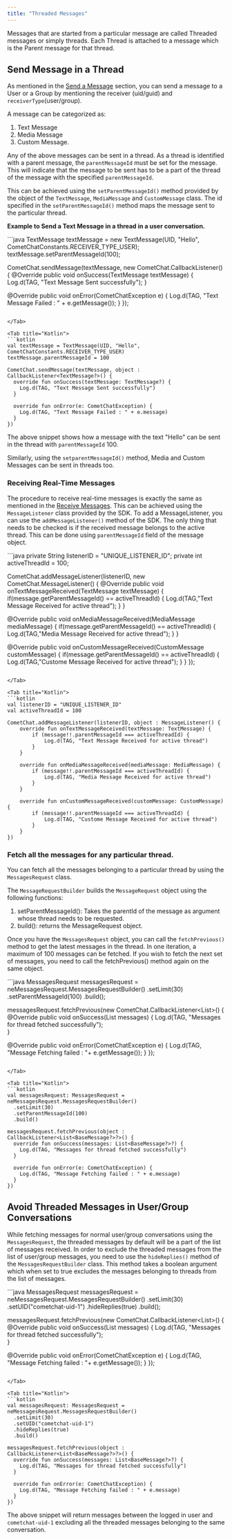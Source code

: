 ```yaml
---
title: "Threaded Messages"
---
```




Messages that are started from a particular message are called Threaded messages or simply threads. Each Thread is attached to a message which is the Parent message for that thread.

## Send Message in a Thread

As mentioned in the [Send a Message](/docs/sdk/android/send-message) section, you can send a message to a User or a Group by mentioning the receiver (uid/guid) and `receiverType`(user/group).

A message can be categorized as:

1. Text Message
2. Media Message
3. Custom Message.

Any of the above messages can be sent in a thread. As a thread is identified with a parent message, the `parentMessageId` must be set for the message. This will indicate that the message to be sent has to be a part of the thread of the message with the specified `parentMessageId`.

This can be achieved using the `setParentMessageId()` method provided by the object of the `TextMessage`, `MediaMessage` and `CustomMessage` class. The id specified in the `setParentMessageId()` method maps the message sent to the particular thread.

**Example to Send a Text Message in a thread in a user conversation.**

<Tabs>
<Tab title="Java">
```java
TextMessage textMessage = new TextMessage(UID, "Hello", CometChatConstants.RECEIVER_TYPE_USER);
textMessage.setParentMessageId(100);

CometChat.sendMessage(textMessage, new CometChat.CallbackListener<TextMessage>() {
  @Override
    public void onSuccess(TextMessage textMessage) {
    Log.d(TAG, "Text Message Sent successfully");
  }

  @Override
    public void onError(CometChatException e) {
    Log.d(TAG, "Text Message Failed : " + e.getMessage());
  }
}); 
```

</Tab>

<Tab title="Kotlin">
```kotlin
val textMessage = TextMessage(UID, "Hello", CometChatConstants.RECEIVER_TYPE_USER)
textMessage.parentMessageId = 100

CometChat.sendMessage(textMessage, object : CallbackListener<TextMessage?>() {
  override fun onSuccess(textMessage: TextMessage?) {
    Log.d(TAG, "Text Message Sent successfully")
  }

  override fun onError(e: CometChatException) {
    Log.d(TAG, "Text Message Failed : " + e.message)
  }
})
```

</Tab>

</Tabs>

The above snippet shows how a message with the text "Hello" can be sent in the thread with `parentMessageId` 100.

Similarly, using the `setparentMessageId()` method, Media and Custom Messages can be sent in threads too.

### Receiving Real-Time Messages

The procedure to receive real-time messages is exactly the same as mentioned in the [Receive Messages](/docs/sdk/android/receive-messages). This can be achieved using the `MessageListener` class provided by the SDK. To add a MessageListener, you can use the `addMessageListener()` method of the SDK. The only thing that needs to be checked is if the received message belongs to the active thread. This can be done using `parentMessageId` field of the message object.

<Tabs>
<Tab title="Java">
```java
private String listenerID = "UNIQUE_LISTENER_ID";
private int activeThreadId = 100;

CometChat.addMessageListener(listenerID, new CometChat.MessageListener() {
  @Override
  public void onTextMessageReceived(TextMessage textMessage) {
    if(message.getParentMessageId() == activeThreadId) {
      Log.d(TAG,"Text Message Received for active thread");
    }
  }

  @Override
  public void onMediaMessageReceived(MediaMessage mediaMessage) {
    if(message.getParentMessageId() == activeThreadId) {
      Log.d(TAG,"Media Message Received for active thread");
    }
  }

  @Override
    public void onCustomMessageReceived(CustomMessage customMessage) {
    if(message.getParentMessageId() == activeThreadId) {
        Log.d(TAG,"Custome Message Received for active thread");
    }
  }
});
```

</Tab>

<Tab title="Kotlin">
```kotlin
val listenerID = "UNIQUE_LISTENER_ID"
val activeThreadId = 100

CometChat.addMessageListener(listenerID, object : MessageListener() {
    override fun onTextMessageReceived(textMessage: TextMessage) {
        if (message!!.parentMessageId === activeThreadId) {
            Log.d(TAG, "Text Message Received for active thread")
        }
    }

    override fun onMediaMessageReceived(mediaMessage: MediaMessage) {
        if (message!!.parentMessageId === activeThreadId) {
            Log.d(TAG, "Media Message Received for active thread")
        }
    }

    override fun onCustomMessageReceived(customMessage: CustomMessage) {
        if (message!!.parentMessageId === activeThreadId) {
            Log.d(TAG, "Custome Message Received for active thread")
        }
    }
})
```

</Tab>

</Tabs>

### Fetch all the messages for any particular thread.

You can fetch all the messages belonging to a particular thread by using the `MessagesRequest` class.

The `MessageRequestBuilder` builds the `MessageRequest` object using the following functions:

1. setParentMessageId(): Takes the parentId of the message as argument whose thread needs to be requested.
2. build(): returns the MessageRequest object.

Once you have the `MessagesRequest` object, you can call the `fetchPrevious()` method to get the latest messages in the thread. In one iteration, a maximum of 100 messages can be fetched. If you wish to fetch the next set of messages, you need to call the fetchPrevious() method again on the same object.

<Tabs>
<Tab title="Java">
```java
MessagesRequest messagesRequest = neMessagesRequest.MessagesRequestBuilder()
  .setLimit(30)
  .setParentMessageId(100)
  .build();
      
messagesRequest.fetchPrevious(new CometChat.CallbackListener<List<BaseMessage>>() {
  @Override
    public void onSuccess(List<BaseMessage> messages) {
    Log.d(TAG, "Messages for thread fetched successfully");        
  }

  @Override
    public void onError(CometChatException e) {
    Log.d(TAG, "Message Fetching failed : "+ e.getMessage());
  }
});
```

</Tab>

<Tab title="Kotlin">
```kotlin
val messagesRequest: MessagesRequest = neMessagesRequest.MessagesRequestBuilder()
  .setLimit(30)
  .setParentMessageId(100)
  .build()

messagesRequest.fetchPrevious(object : CallbackListener<List<BaseMessage?>?>() {
  override fun onSuccess(messages: List<BaseMessage?>?) {
    Log.d(TAG, "Messages for thread fetched successfully")
  }

  override fun onError(e: CometChatException) {
    Log.d(TAG, "Message Fetching failed : " + e.message)
  }
})
```

</Tab>

</Tabs>

## Avoid Threaded Messages in User/Group Conversations

While fetching messages for normal user/group conversations using the `MessagesRequest`, the threaded messages by default will be a part of the list of messages received. In order to exclude the threaded messages from the list of user/group messages, you need to use the `hideReplies()` method of the `MessagesRequestBuilder` class. This method takes a boolean argument which when set to true excludes the messages belonging to threads from the list of messages.

<Tabs>
<Tab title="Java">
```java
MessagesRequest messagesRequest = neMessagesRequest.MessagesRequestBuilder()
  .setLimit(30)
  .setUID("cometchat-uid-1")
  .hideReplies(true)
  .build();
      
messagesRequest.fetchPrevious(new CometChat.CallbackListener<List<BaseMessage>>() {
  @Override
    public void onSuccess(List<BaseMessage> messages) {
    Log.d(TAG, "Messages for thread fetched successfully");        
  }

  @Override
    public void onError(CometChatException e) {
    Log.d(TAG, "Message Fetching failed : "+ e.getMessage());
  }
});
```

</Tab>

<Tab title="Kotlin">
```kotlin
val messagesRequest: MessagesRequest = neMessagesRequest.MessagesRequestBuilder()
  .setLimit(30)
  .setUID("cometchat-uid-1")
  .hideReplies(true)
  .build()

messagesRequest.fetchPrevious(object : CallbackListener<List<BaseMessage?>?>() {
  override fun onSuccess(messages: List<BaseMessage?>?) {
    Log.d(TAG, "Messages for thread fetched successfully")
  }

  override fun onError(e: CometChatException) {
    Log.d(TAG, "Message Fetching failed : " + e.message)
  }
}) 
```

</Tab>

</Tabs>

The above snippet will return messages between the logged in user and `cometchat-uid-1` excluding all the threaded messages belonging to the same conversation.
